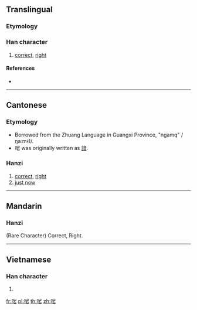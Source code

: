 ==Translingual==

===Etymology===
{{Han compound|口|alt1=口|t1=mouth|岩|ls=psc|c1=s|c2=p}}

===Han character===
{{Han char|rn=30|rad=口|as=08|sn=11|four=|canj=RUMR|ids=⿰口岩}}

# {{label|mul|Cantonese}} [[correct]], [[right]]

====References====
* {{Han ref|kx=0196.261|hdz=10641.081|uh=5571|ud=21873}}

----

==Cantonese==

===Etymology===
* Borrowed from the Zhuang Language in Guangxi Province, "ngamq" /ŋaːm˧˥/.
* 啱 was originally written as [[諳]].

===Hanzi===
{{yue-hanzi|jyut=[[ngaam1]]|y=ngaam1}}
# [[correct]], [[right]]
# [[just now]]

----

==Mandarin==

===Hanzi===
{{cmn-hanzi|pin=[[yān]] ([[yan1]])|wg=yen<sup>1</sup>}}

(Rare Character) Correct, Right.

----

==Vietnamese==

===Han character===
{{vi-hantu|[[nhàm]]|rs=口08}}

# {{defn|lang=vi|sort=口08}}

[[fr:啱]]
[[pl:啱]]
[[th:啱]]
[[zh:啱]]